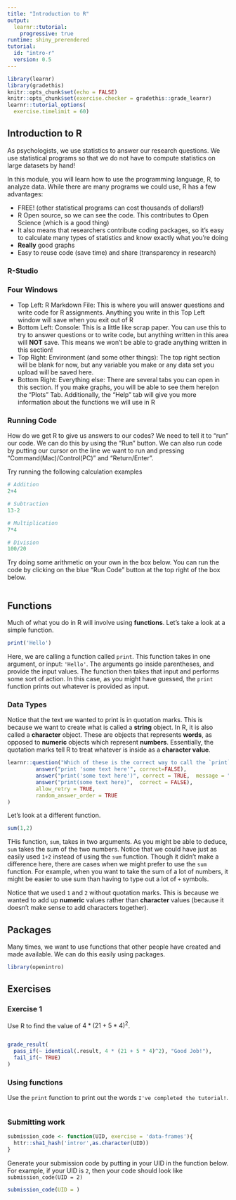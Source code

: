 ```yaml
---
title: "Introduction to R"
output: 
  learnr::tutorial:
    progressive: true
runtime: shiny_prerendered
tutorial:
  id: "intro-r"
  version: 0.5
---
```



```r
library(learnr)
library(gradethis)
knitr::opts_chunk$set(echo = FALSE)
knitr::opts_chunk$set(exercise.checker = gradethis::grade_learnr)
learnr::tutorial_options(
  exercise.timelimit = 60)
```

## Introduction to R

As psychologists, we use statistics to answer our research questions. We use statistical programs so that we do not have to compute statistics on large datasets by hand! 

In this module, you will learn how to use the programming language, R, to analyze data. While there are many programs we could use, R has a few advantages: 

- FREE! (other statistical programs can cost thousands of dollars!)
- R Open source, so we can see the code. This contributes to Open Science (which is a good thing)
- It also means that researchers contribute coding packages, so it's easy to calculate many types of statistics and know exactly what you're doing
- **Really** good graphs
- Easy to reuse code (save time) and share (transparency in research)

### R-Studio


### Four Windows 

- Top Left: R Markdown File: This is where you will answer questions and write code for R assignments. Anything you write in this Top Left window will save when you exit out of R 
- Bottom Left: Console: This is a little like scrap paper. You can use this to try to answer questions or to write code, but anything written in this area will **NOT** save. This means we won't be able to grade anything written in this section! 
- Top Right: Environment (and some other things): The top right section will be blank for now, but any variable you make or any data set you upload will be saved here.
- Bottom Right: Everything else: There are several tabs you can open in this section. If you make graphs, you will be able to see them here(on the "Plots" Tab. Additionally, the "Help" tab will give you more information about the functions we will use in R 

### Running Code

How do we get R to give us answers to our codes? We need to tell it to "run" our code. We can do this by using the "Run" button. We can also run code by putting our cursor on the line we want to run and pressing "Command(Mac)/Control(PC)" and "Return/Enter". 

Try running the following calculation examples
```r
# Addition
2+4

# Subtraction
13-2

# Multiplication
7*4

# Division
100/20
```

Try doing some arithmetic on your own in the box below. You can run the code by clicking on the blue "Run Code" button at the top right of the box below. 

```r

```

## Functions

Much of what you do in R will involve using **functions**. Let's take a look at a simple function.

```r
print('Hello')
```

Here, we are calling a function called `print`. This function takes in one argument, or input: `'Hello'`. The arguments go inside parentheses, and provide the input values. The function then takes that input and performs some sort of action. In this case, as you might have guessed, the `print` function prints out whatever is provided as input. 

### Data Types

Notice that the text we wanted to print is in quotation marks. This is because we want to create what is called a **string** object. In R, it is also called a **character** object. These are objects that represents **words**, as opposed to **numeric** objects which represent **numbers**. Essentially, the quotation marks tell R to treat whatever is inside as a **character value**.

```r
learnr::question("Which of these is the correct way to call the `print` function to print the words 'some text here'?",
         answer("print 'some text here'", correct=FALSE),
         answer("print('some text here')", correct = TRUE,  message = "Good job!"),
         answer("print(some text here)",  correct = FALSE),
         allow_retry = TRUE,
         random_answer_order = TRUE
)
```

Let's look at a different function.

```r
sum(1,2)
```

THis function, `sum`, takes in two arguments. As you might be able to deduce, `sum` takes the sum of the two numbers. Notice that we could have just as easily used `1+2` instead of using the `sum` function. Though it didn't make a difference here, there are cases when we might prefer to use the `sum` function. For example, when you want to take the sum of a lot of numbers, it might be easier to use sum than having to type out a lot of `+` symbols. 

Notice that we used `1` and `2` without quotation marks. This is because we wanted to add up **numeric** values rather than **character** values (because it doesn't make sense to add characters together). 

## Packages

Many times, we want to use functions that other people have created and made available. We can do this easily using packages.

```r
library(openintro)
```

## Exercises 

### Exercise 1

Use R to find the value of $4 * (21 + 5 * 4)^2$.

```r

```

```r
grade_result(
  pass_if(~ identical(.result, 4 * (21 + 5 * 4)^2), "Good Job!"),
  fail_if(~ TRUE)
)
```

### Using functions

Use the `print` function to print out the words `I've completed the tutorial!`.

```r

```

### Submitting work

```r
submission_code <- function(UID, exercise = 'data-frames'){
  httr::sha1_hash('intror',as.character(UID))
}
```

Generate your submission code by putting in your UID in the function below. For example, if your UID is `2`, then your code should look like `submission_code(UID = 2)`
```r
submission_code(UID = )
```
